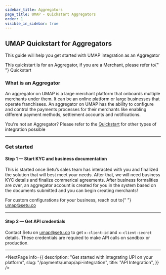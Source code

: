 ```yaml
---
sidebar_title: Aggregators
page_title: UMAP - Quickstart Aggregators
order: 1
visible_in_sidebar: true
---
```


## UMAP Quickstart for Aggregators

This guide will help you get started with UMAP integration as an Aggregator

<Callout type="tip">
    This quickstart is for an Aggregator, if you are a Merchant, please refer to{" "}
    <Link href="/payments/umap/quickstart" target="_blank">
        Quickstart
    </Link>
</Callout>

<br />

### What is an Aggregator

An aggregator on UMAP is a large merchant platform that onboards multiple merchants under them. It can be an online platform or large businesses that operate franchisees. An aggregator on UMAP has the ability to configure and control the payments processes for their merchants like enabling different payment methods, settlement accounts and notifications.

You're not an Aggregator? Please refer to the [Quickstart](/payments/umap/quickstart) for other types of integration possible

<hr class="primary" />

### Get started

#### Step 1 — Start KYC and business documentation

This is started once Setu’s sales team has interacted with you and finalized the solution that will best meet your needs. After that, we will need business KYC details and finalize commerical agreements. After business formalities are over, an aggregator account is created for you in the system based on the documents submitted and you can begin creating merchants!

<Callout type="tip">
    For custom configurations for your business, reach out to{" "}
    <a href="">umap@setu.co</a>
</Callout>

<hr class="primary" />

#### Step 2 — Get API credentials

Contact Setu on <a href="">umap@setu.co</a> to get `x-client-id` and `x-client-secret` details. These credentials are required to make API calls on sandbox or production.

<hr class="primary" />

<NextPage
    info={{
        description:
            "Get started with integrating UPI on your platform",
        slug: "/payments/umap/api-integration",
        title: "API Integration",
    }}
/>

<WasPageHelpful />
